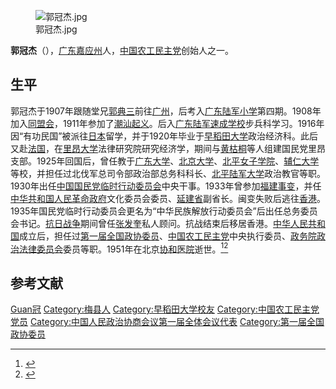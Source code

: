 [[File:郭冠杰.jpg|thumb]]

'''郭冠杰'''（{{bd|1882年||1951年|10月12日|catIdx=Guo郭}}），[[广东|广东]][[嘉应州|嘉应州]]人，[[中国农工民主党|中国农工民主党]]创始人之一。

== 生平 ==
郭冠杰于1907年跟随堂兄[[郭典三|郭典三]]前往[[广州|广州]]，后考入[[广东陆军小学|广东陆军小学]]第四期。1908年加入[[同盟会|同盟会]]，1911年参加了[[潮汕起义|潮汕起义]]。后入[[广东陆军速成学校|广东陆军速成学校]]步兵科学习。1916年因“有功民国”被派往[[日本|日本]]留学，并于1920年毕业于[[早稻田大学|早稻田大学]]政治经济科。此后又赴[[法国|法国]]，在[[里昂大学|里昂大学]]法律研究院研究经济学，期间与[[黄枯桐|黄枯桐]]等人组建国民党里昂支部。1925年回国后，曾任教于[[广东大学|广东大学]]、[[北京大学|北京大学]]、[[北平女子学院|北平女子学院]]、[[辅仁大学|辅仁大学]]等校，并担任过北伐军总司令部政治部总务科科长、[[北平陆军大学|北平陆军大学]]政治教官等职。1930年出任[[中国国民党临时行动委员会|中国国民党临时行动委员会]]中央干事。1933年曾参加[[福建事变|福建事变]]，并任[[中华共和国人民革命政府|中华共和国人民革命政府]]文化委员会委员、[[延建省|延建省]]副省长。闽变失败后逃往[[香港|香港]]。1935年国民党临时行动委员会更名为“中华民族解放行动委员会”后出任总务委员会书记。[[抗日战争|抗日战争]]期间曾任[[张发奎|张发奎]]私人顾问。抗战结束后移居香港。[[中华人民共和国|中华人民共和国]]成立后，担任过[[第一届全国政协委员|第一届全国政协委员]]、[[中国农工民主党|中国农工民主党]]中央执行委员、[[政务院政治法律委员会|政务院政治法律委员会]]委员等职。1951年在北京[[协和医院|协和医院]]逝世。<ref>{{cite web|url=http://search.huaxia.com/s.jsp?iDocId=489235|title=郭冠杰（1882-1951）|publisher=华夏经纬|date=2003-09-01|deadurl=yes|archiveurl=https://web.archive.org/web/20140508030102/http://search.huaxia.com/s.jsp?iDocId=489235|archivedate=2014-05-08}}</ref><ref>{{cite book|title=《梅县区丙村镇志》|chapter=郭冠杰|year=1993}}</ref>

== 参考文献 ==
{{Reflist}}

{{中国国民党临时行动委员会}}
{{中华民族解放行动委员会}}
{{中华民族解放行动委员会中央临时执行委员会}}
{{中国农工民主党第五届中央执行委员会}}
{{中国农工民主党第六届中央委员会}}

{{Authority control}}
{{DEFAULTSORT:Guo郭}}
[[Category:郭姓|Guan冠]]
[[Category:梅县人|Category:梅县人]]
[[Category:早稻田大学校友|Category:早稻田大学校友]]
[[Category:中国农工民主党党员|Category:中国农工民主党党员]]
[[Category:中国人民政治协商会议第一届全体会议代表|Category:中国人民政治协商会议第一届全体会议代表]]
[[Category:第一届全国政协委员|Category:第一届全国政协委员]]
